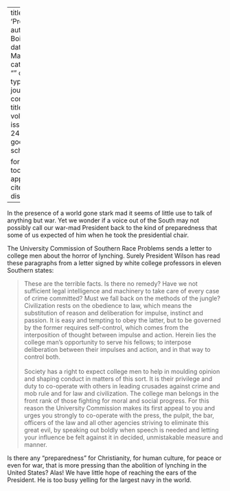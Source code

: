 
---
title: 'Preparedness'
author: Du Bois, W.E.B.
date: Mar. 1915
categories: 
  - ""
citation: 
  type: article-journal
  container-title: The Crisis
  volume: 11
  issue: 5
  page: 242-243
google-scholar: true

format:
  html:
    toc: false
    appendix-cite-as: display
---



In the presence of a world gone stark mad it seems of little use to talk of anything but war. Yet we wonder if a voice out of the South may not possibly call our war-mad President back to the kind of preparedness that some of us expected of him when he took the presidential chair.

The University Commission of Southern Race Problems sends a letter to college men about the horror of lynching. Surely President Wilson has read these paragraphs from a letter signed by white college professors in eleven Southern states:

> These are the terrible facts. Is there no remedy? Have we not sufficient legal intelligence and machinery to take care of every case of crime committed? Must we fall back on the methods of the jungle? Civilization rests on the obedience to law, which means the substitution of reason and deliberation for impulse, instinct and passion. It is easy and tempting to obey the latter, but to be governed by the former requires self-control, which comes from the interposition of thought between impulse and action. Herein lies the college man's opportunity to serve his fellows; to interpose deliberation between their impulses and action, and in that way to control both.    
> &nbsp;    
> Society has a right to expect college men to help in moulding opinion and shaping conduct in matters of this sort. It is their privilege and duty to co-operate with others in leading crusades against crime and mob rule and for law and civilization. The college man belongs in the front rank of those fighting for moral and social progress. For this reason the University Commission makes its first appeal to you and urges you strongly to co-operate with the press, the pulpit, the bar, officers of the law and all other agencies striving to eliminate this great evil, by speaking out boldly when speech is needed and letting your influence be felt against it in decided, unmistakable measure and manner.

Is there any "preparedness" for Christianity, for human culture, for peace or even for war, that is more pressing than the abolition of lynching in the United States? Alas! We have little hope of reaching the ears of the President. He is too busy yelling for the largest navy in the world.

